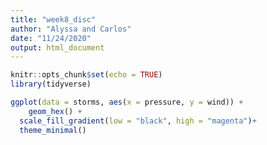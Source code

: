 ```yaml
---
title: "week8_disc"
author: "Alyssa and Carlos"
date: "11/24/2020"
output: html_document
---
```


```r
knitr::opts_chunk$set(echo = TRUE)
library(tidyverse)
```

```r
ggplot(data = storms, aes(x = pressure, y = wind)) +
	geom_hex() + 
  scale_fill_gradient(low = "black", high = "magenta")+
  theme_minimal()
```

